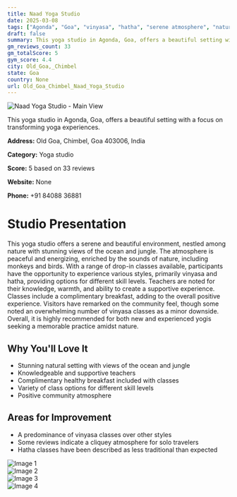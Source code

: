 ```yaml
---
title: Naad Yoga Studio
date: 2025-03-08
tags: ["Agonda", "Goa", "vinyasa", "hatha", "serene atmosphere", "nature immersion", "Old Goa, Chimbel"]  
draft: false
summary: This yoga studio in Agonda, Goa, offers a beautiful setting with a focus on transforming yoga experiences.
gm_reviews_count: 33
gm_totalScore: 5
gym_score: 4.4
city: Old_Goa,_Chimbel
state: Goa
country: None
url: Old_Goa_Chimbel_Naad_Yoga_Studio
---
```


<div className="aspect-[16/9] relative my-8">
  <img 
    src="https://lh5.googleusercontent.com/p/AF1QipOA3gl5OMB2vAcDuFp9utncG2Ffsshbmlu3o-D0=w1920-h1080-k-no"
    alt="Naad Yoga Studio - Main View"
    className="object-cover absolute inset-0 w-full h-full rounded-lg"
  />
</div>

This yoga studio in Agonda, Goa, offers a beautiful setting with a focus on transforming yoga experiences.

**Address:** Old Goa, Chimbel, Goa 403006, India

**Category:** Yoga studio

**Score:** 5 based on 33 reviews

**Website:** None

**Phone:** +91 84088 36881

# Studio Presentation

This yoga studio offers a serene and beautiful environment, nestled among nature with stunning views of the ocean and jungle. The atmosphere is peaceful and energizing, enriched by the sounds of nature, including monkeys and birds. With a range of drop-in classes available, participants have the opportunity to experience various styles, primarily vinyasa and hatha, providing options for different skill levels. Teachers are noted for their knowledge, warmth, and ability to create a supportive experience. Classes include a complimentary breakfast, adding to the overall positive experience. Visitors have remarked on the community feel, though some noted an overwhelming number of vinyasa classes as a minor downside. Overall, it is highly recommended for both new and experienced yogis seeking a memorable practice amidst nature.

## Why You'll Love It

- Stunning natural setting with views of the ocean and jungle
- Knowledgeable and supportive teachers
- Complimentary healthy breakfast included with classes
- Variety of class options for different skill levels
- Positive community atmosphere

## Areas for Improvement

- A predominance of vinyasa classes over other styles
- Some reviews indicate a cliquey atmosphere for solo travelers
- Hatha classes have been described as less traditional than expected

<div className="grid grid-cols-1 xl:grid-cols-2 gap-4 my-8">
<div className="aspect-[4/3] relative"><img src="https://lh3.googleusercontent.com/p/AF1QipNgO9oPfbwutbbYBltAHjRv6i0UCv1jKJrqVbjQ=w1920-h1080-k-no" alt="Image 1" className="object-cover absolute inset-0 w-full h-full rounded-lg" /></div>
<div className="aspect-[4/3] relative"><img src="https://lh5.googleusercontent.com/p/AF1QipPwtAtsMN0gg7Wuc7y-eZQkfYtSDGHvN36WHNdO=w1920-h1080-k-no" alt="Image 2" className="object-cover absolute inset-0 w-full h-full rounded-lg" /></div>
<div className="aspect-[4/3] relative"><img src="https://lh5.googleusercontent.com/p/AF1QipNbXeNjbkrnRd8syCd5SWm8EzserOgNEoibFwud=w1920-h1080-k-no" alt="Image 3" className="object-cover absolute inset-0 w-full h-full rounded-lg" /></div>
<div className="aspect-[4/3] relative"><img src="https://lh5.googleusercontent.com/p/AF1QipPZYlzpw1Pi3tsO5c5klz_nt6hlWatB_XPApm9g=w1920-h1080-k-no" alt="Image 4" className="object-cover absolute inset-0 w-full h-full rounded-lg" /></div>
</div>
